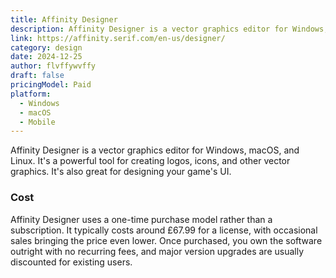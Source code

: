 ```yaml
---
title: Affinity Designer
description: Affinity Designer is a vector graphics editor for Windows, macOS, and Linux.
link: https://affinity.serif.com/en-us/designer/
category: design
date: 2024-12-25
author: flvffywvffy
draft: false
pricingModel: Paid
platform:
  - Windows
  - macOS
  - Mobile
---
```


Affinity Designer is a vector graphics editor for Windows, macOS, and Linux.
It's a powerful tool for creating logos, icons, and other vector graphics.
It's also great for designing your game's UI.

### Cost

Affinity Designer uses a one-time purchase model rather than a subscription. It
typically costs around £67.99 for a license, with occasional sales
bringing the price even lower. Once purchased, you own the software outright with
no recurring fees, and major version upgrades are usually discounted for existing users.

